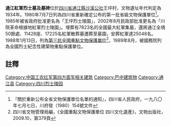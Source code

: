 {{msg:四川省文物保護單位
|名稱 = 紅軍烈士墓及墓碑
|編號 = 11
|圖片 = 
|級別 = S1
|分類 = 
|時代 = 1934年
|地点 = [[四川省|四川省]][[通江縣|通江縣]][[沙溪公社|沙溪公社]]
|坐標 =
|登錄 = 1980年7月7日
}}
{{msg:四川省文物保護單位
|名稱 = 紅四方面軍總指揮部舊址
|編號 = 33
|圖片 = 
|級別 = 103
|分類 = 
|時代 = 1932-1935年
|地点 = [[四川省|四川省]][[通江縣|通江縣]]
|坐標 =
|登錄 = 1988年1月13日
}}
'''通江紅軍烈士墓及墓碑'''位於[[四川省|四川省]][[通江縣|通江縣]][[沙溪公社|沙溪公社]]王坪村，文物遺址年代判定為1934年。1980年7月7日列為四川省重新確定公布的第一批省級文物保護單位<ref>『關於重新公布全省文物保護單位名單的通知』，四川省人民政府，一九八〇年七月七日，川府發（1980）154號文件</ref>。1985年被省政府批准更名為「王坪烈士陵園」，2002年8月民政部批准更名為「川陝革命根據地紅軍烈士陵園」。埋葬有7823名的全國最大紅軍集墓，還將通江全境50餘處、11428座、17225名紅軍散葬墓遷葬至墓園，安葬紅軍達25048名。1988年1月13日，列為[[第三批全國重點文物保護單位|第三批全國重點文物保護單位]]<ref>四川省文物管理局編，《全國重點文物保護單位 四川文化遺產》，文物出版社，2009.10，第379頁</ref>，1989年8月，被國務院列為全國烈士紀念性建築物重點保護單位。

==註釋==
{{reflist}}

{{文物保護單位小作品}}
[[Category:中国工农红军第四方面军相关建筑|Category:中国工农红军第四方面军相关建筑]]
[[Category:巴中建筑物|Category:巴中建筑物]]
[[Category:通江县|Category:通江县]]
[[Category:四川烈士陵园|Category:四川烈士陵园]]